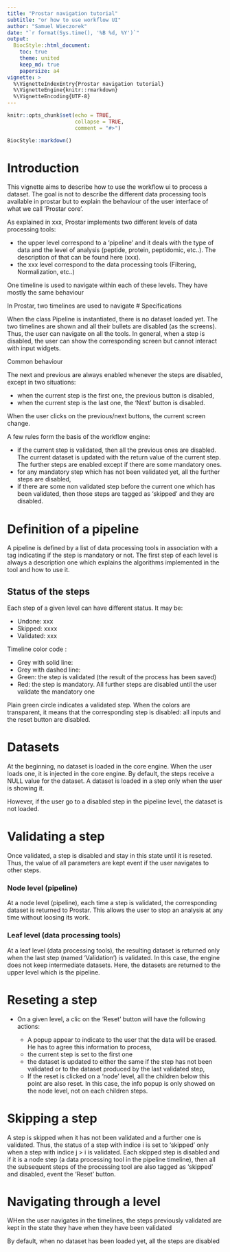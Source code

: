 ```yaml
---
title: "Prostar navigation tutorial"
subtitle: "or how to use workflow UI"
author: "Samuel Wieczorek"
date: "`r format(Sys.time(), '%B %d, %Y')`"
output: 
  BiocStyle::html_document:
    toc: true
    theme: united
    keep_md: true
    papersize: a4
vignette: >
  %\VignetteIndexEntry{Prostar navigation tutorial}
  %\VignetteEngine{knitr::rmarkdown}
  %\VignetteEncoding{UTF-8}
---
```


```r
knitr::opts_chunk$set(echo = TRUE,
                      collapse = TRUE,
                      comment = "#>")
```


```r
BiocStyle::markdown()
```


# Introduction

This vignette aims to describe how to use the workflow ui to process a dataset. The goal is not to describe the different data processing tools available in prostar but to explain the behaviour of the user interface of what we call 'Prostar core'.

As explained in xxx, Prostar implements two different levels of data processing tools:

* the upper level correspond to a 'pipeline' and it deals with the type of data and the level of analysis (peptide, protein, peptidomic, etc..). The description of that can be found here (xxx).
* the xxx level correspond to the data processing tools (Filtering, Normalization, etc..)

One timeline is used to navigate within each of these levels. They have mostly the same behaviour 







In Prostar, two timelines are used to navigate
# Specifications

When the class Pipeline is instantiated, there is no dataset loaded yet. The two timelines are shown and all their bullets are disabled (as the screens). Thus, the user can navigate on all the tools. In general, when a step is disabled, the user can show the corresponding screen but cannot interact with input widgets.

Common behaviour

The next and previous are always enabled whenever the steps are disabled, except in two situations:

* when the current step is the first one, the previous button is disabled,
* when the current step is the last one, the 'Next' button is disabled.

When the user clicks on the previous/next buttons, the current screen change.

A few rules form the basis of the workflow engine:

* if the current step is validated, then all the previous ones are disabled. The current dataset is updated with the return value of the current step. The further steps are enabled except if there are some mandatory ones.
* for any mandatory step which has not been validated yet, all the further steps are disabled,
* if there are some non validated step before the current one which has been validated, then those steps are tagged as 'skipped' and they are disabled.


# Definition of a pipeline

A pipeline is defined by a list of data processing tools in association with a tag indicating if the step is mandatory or not.
The first step of each level is always a description one which explains the algorithms implemented in the tool and how to use it.


## Status of the steps


Each step of a given level can have different status. It may be:

* Undone: xxx
* Skipped: xxxx
* Validated: xxx

Timeline color code :

* Grey with solid line: 
* Grey with dashed line:
* Green: the step is validated (the result of the process has been saved)
* Red: the step is mandatory. All further steps are disabled until the user validate the mandatory one


Plain green circle indicates a validated step.
When the colors are transparent, it means that the corresponding step is disabled: all inputs and the reset button are disabled.


# Datasets

At the beginning, no dataset is loaded in the core engine.
When the user loads one, it is injected in the core engine. By default, the steps receive a NULL value for the dataset. A dataset is loaded in a step only when the user is showing it.

However, if the user go to a disabled step in the pipeline level, the dataset is not loaded.

# Validating a step


Once validated, a step is disabled and stay in this state until it is reseted. Thus, the value of all parameters are kept event if the user navigates to other steps.

### Node level (pipeline)

At a node level (pipeline), each time a step is validated, the corresponding dataset is returned to Prostar. This allows the user to stop an analysis at any time without loosing its work.

### Leaf level (data processing tools)

At a leaf level (data processing tools), the resulting dataset is returned only when the last step (named 'Validation') is validated. In this case, the engine does not keep intermediate datasets.
Here, the datasets are returned to the upper level which is the pipeline.

# Reseting a step

* On a given level, a clic on the 'Reset' button will have the following actions:

  * A popup appear to indicate to the user that the data will be erased. He has to agree this information to process,
  * the current step is set to the first one 
  * the dataset is updated to either the same if the step has not been validated or to the dataset produced by the last validated step,
  * If the reset is clicked on a 'node' level, all the children below this point are also reset. In this case, the info popup is only showed on the node level, not on each children steps.


# Skipping a step

A step is skipped when it has not been validated and a further one is validated. Thus, the status of a step with indice i is set to 'skipped' only when a step with indice j > i is validated. 
Each skipped step is disabled and if it is a node step (a data processing tool in the pipeline timeline), then all the subsequent steps of the processing tool are also tagged as 'skipped' and disabled, event the 'Reset' button.


# Navigating through a level

WHen the user navigates in the timelines, the steps previously validated are kept in the state they have when they have been validated




By default, when no dataset has been loaded yet, all the steps are disabled